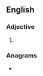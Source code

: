 ==English==

===Adjective===
{{head|en|comparative adjective}}

# {{en-comparative of|beastly}}

===Anagrams===
* {{anagrams|en|a=abeeilrst|beertails|bleariest|iterables|liberates}}